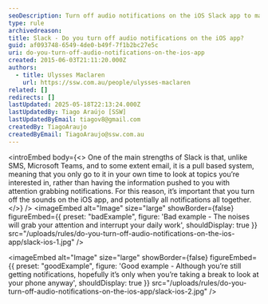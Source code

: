 ```yaml
---
seoDescription: Turn off audio notifications on the iOS Slack app to maintain a pull-based system and minimize distractions.
type: rule
archivedreason:
title: Slack - Do you turn off audio notifications on the iOS app?
guid: af093748-6549-4de0-b49f-7f1b2bc27e5c
uri: do-you-turn-off-audio-notifications-on-the-ios-app
created: 2015-06-03T21:11:20.000Z
authors:
  - title: Ulysses Maclaren
    url: https://ssw.com.au/people/ulysses-maclaren
related: []
redirects: []
lastUpdated: 2025-05-18T22:13:24.000Z
lastUpdatedBy: Tiago Araújo [SSW]
lastUpdatedByEmail: tiagov8@gmail.com
createdBy: TiagoAraujo
createdByEmail: TiagoAraujo@ssw.com.au
---
```


<introEmbed
  body={<>
One of the main strengths of Slack is that, unlike SMS, Microsoft Teams, and to some extent email, it is a pull based system, meaning that you only go to it in your own time to look at topics you’re interested in, rather than having the information pushed to you with attention grabbing notifications. For this reason, it’s important that you turn off the sounds on the iOS app, and potentially all notifications all together.
  </>}
/>
<imageEmbed
  alt="Image"
  size="large"
  showBorder={false}
  figureEmbed={{
    preset: "badExample",
    figure: 'Bad example - The noises will grab your attention and interrupt your daily work',
    shouldDisplay: true
  }}
  src="/uploads/rules/do-you-turn-off-audio-notifications-on-the-ios-app/slack-ios-1.jpg"
/>

<imageEmbed
  alt="Image"
  size="large"
  showBorder={false}
  figureEmbed={{
    preset: "goodExample",
    figure: 'Good example - Although you’re still getting notifications, hopefully it’s only when you’re taking a break to look at your phone anyway',
    shouldDisplay: true
  }}
  src="/uploads/rules/do-you-turn-off-audio-notifications-on-the-ios-app/slack-ios-2.jpg"
/>

